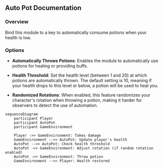 
## Auto Pot Documentation

### Overview

<Callout type="default" emoji="️🚀">
Bind this module to a key to automatically consume potions when your health is low.
</Callout>

### Options

- **Automatically Throws Potions**: Enables the module to automatically use potions for healing or providing buffs.

- **Health Threshold**: Set the health level (between 1 and 20) at which potions are automatically thrown. The default setting is 10, meaning if your health drops to this level or below, a potion will be used to heal you.

- **Randomized Rotations**: When enabled, this feature randomizes your character's rotation when throwing a potion, making it harder for observers to detect the use of automation.

```mermaid
sequenceDiagram
    participant Player
    participant AutoPot
    participant GameEnvironment

    Player ->> GameEnvironment: Takes damage
    GameEnvironment -->> AutoPot: Update player's health
    AutoPot -->> AutoPot: Check health threshold
    AutoPot ->> GameEnvironment: Adjust rotation (if random rotation enabled)
    AutoPot ->> GameEnvironment: Throw potion
    GameEnvironment -->> Player: Health restored
```